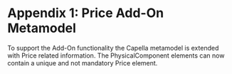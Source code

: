 <!--
  Copyright (c) 2022 THALES GLOBAL SERVICES.
  This program and the accompanying materials are made available under the
  terms of the Eclipse Public License 2.0 which is available at
  http://www.eclipse.org/legal/epl-2.0
  
  SPDX-License-Identifier: EPL-2.0

  Contributors:
       Thales - initial API and implementation
-->
=Appendix 1: Price Add-On Metamodel=

To support the Add-On functionality the Capella metamodel is extended with Price related information. The PhysicalComponent elements can now contain a unique and not mandatory Price element. 

